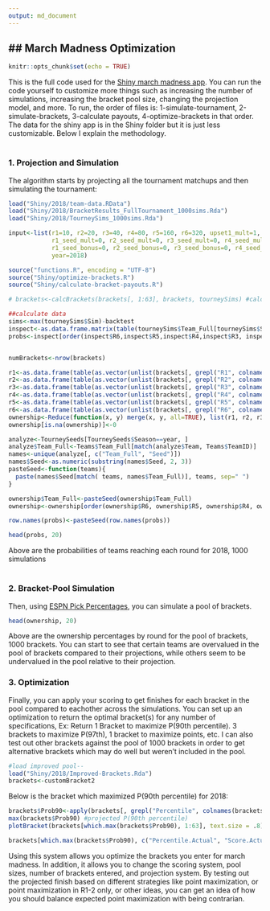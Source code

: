 ```yaml
---
output: md_document
---
```


## March Madness Optimization
---

```r
knitr::opts_chunk$set(echo = TRUE)
```

This is the full code used for the [Shiny march madness app](https://bracketmath.shinyapps.io/ncaa/). You can run the code yourself to customize more things such as increasing the number of simulations, increasing the bracket pool size, changing the projection model, and more. To run, the order of files is: 1-simulate-tournament, 2-simulate-brackets, 3-calculate payouts, 4-optimize-brackets in that order. The data for the shiny app is in the Shiny folder but it is just less customizable. Below I explain the methodology. <br /> <br />

### 1. Projection and Simulation
The algorithm starts by projecting all the tournament matchups and then simulating the tournament:

```r
load("Shiny/2018/team-data.RData")
load("Shiny/2018/BracketResults_FullTournament_1000sims.Rda")
load("Shiny/2018/TourneySims_1000sims.Rda")

input<-list(r1=10, r2=20, r3=40, r4=80, r5=160, r6=320, upset1_mult=1, upset2_mult=1, upset3_mult=1,
            r1_seed_mult=0, r2_seed_mult=0, r3_seed_mult=0, r4_seed_mult=0, r5_seed_mult=0, r6_seed_mult=0,
            r1_seed_bonus=0, r2_seed_bonus=0, r3_seed_bonus=0, r4_seed_bonus=0, r5_seed_bonus=0, r6_seed_bonus=0,
            year=2018)

source("functions.R", encoding = "UTF-8")
source("Shiny/optimize-brackets.R")
source("Shiny/calculate-bracket-payouts.R")

# brackets<-calcBrackets(brackets[, 1:63], brackets, tourneySims) #calculate bracketpayouts/percentiles

##calculate data
sims<-max(tourneySims$Sim)-backtest
inspect<-as.data.frame.matrix(table(tourneySims$Team_Full[tourneySims$Sim<=sims], tourneySims$Round[tourneySims$Sim<=sims])/sims) 
probs<-inspect[order(inspect$R6,inspect$R5,inspect$R4,inspect$R3, inspect$R2,  decreasing = T), ]


numBrackets<-nrow(brackets)

r1<-as.data.frame(table(as.vector(unlist(brackets[, grepl("R1", colnames(brackets))])))/numBrackets);colnames(r1)<-c("Team_Full", "R1")
r2<-as.data.frame(table(as.vector(unlist(brackets[, grepl("R2", colnames(brackets))])))/numBrackets);colnames(r2)<-c("Team_Full", "R2")
r3<-as.data.frame(table(as.vector(unlist(brackets[, grepl("R3", colnames(brackets))])))/numBrackets);colnames(r3)<-c("Team_Full", "R3")
r4<-as.data.frame(table(as.vector(unlist(brackets[, grepl("R4", colnames(brackets))])))/numBrackets);colnames(r4)<-c("Team_Full", "R4")
r5<-as.data.frame(table(as.vector(unlist(brackets[, grepl("R5", colnames(brackets))])))/numBrackets);colnames(r5)<-c("Team_Full", "R5")
r6<-as.data.frame(table(as.vector(unlist(brackets[, grepl("R6", colnames(brackets))])))/numBrackets);colnames(r6)<-c("Team_Full", "R6")
ownership<-Reduce(function(x, y) merge(x, y, all=TRUE), list(r1, r2, r3, r4, r5, r6))
ownership[is.na(ownership)]<-0

analyze<-TourneySeeds[TourneySeeds$Season==year, ]
analyze$Team_Full<-Teams$Team_Full[match(analyze$Team, Teams$TeamID)]
names<-unique(analyze[, c("Team_Full", "Seed")])
names$Seed<-as.numeric(substring(names$Seed, 2, 3))
pasteSeed<-function(teams){
  paste(names$Seed[match( teams, names$Team_Full)], teams, sep=" ")
}

ownership$Team_Full<-pasteSeed(ownership$Team_Full)
ownership<-ownership[order(ownership$R6, ownership$R5, ownership$R4, ownership$R3, ownership$R2, ownership$R1, decreasing = T), ]

row.names(probs)<-pasteSeed(row.names(probs))

```

```r
head(probs, 20)

```

Above are the probabilities of teams reaching each round for 2018, 1000 simulations <br /> <br />


### 2. Bracket-Pool Simulation
Then, using [ESPN Pick Percentages](http://games.espn.com/tournament-challenge-bracket/2018/en/whopickedwhom), you can simulate a pool of brackets.



```r
head(ownership, 20)

```

Above are the ownership percentages by round for the pool of brackets, 1000 brackets. You can start to see that certain teams are overvalued in the pool of brackets compared to their projections, while others seem to be undervalued in the pool relative to their projection.


### 3. Optimization
Finally, you can apply your scoring to get finishes for each bracket in the pool compared to eachother across the simulations. You can set up an optimization to return the optimal bracket(s) for any number of specifications, Ex: Return 1 Bracket to maximize P(90th percentile). 3 brackets to maximize P(97th), 1 bracket to maximize points, etc. I can also test out other brackets against the pool of 1000 brackets in order to get alternative brackets which may do well but weren't included in the pool.

```r
#load improved pool--
load("Shiny/2018/Improved-Brackets.Rda")
brackets<-customBracket2

```

Below is the bracket which maximized P(90th percentile) for 2018:


```r
brackets$Prob90<-apply(brackets[, grepl("Percentile", colnames(brackets)) & !grepl("Actual", colnames(brackets))], 1, function(x) sum(x>=.90)/sims)
max(brackets$Prob90) #projected P(90th percentile)
plotBracket(brackets[which.max(brackets$Prob90), 1:63], text.size = .8)

```


```r
brackets[which.max(brackets$Prob90), c("Percentile.Actual", "Score.Actual")]

```

Using this system allows you optimize the brackets you enter for march madness. In addition, it allows you to change the scoring system, pool sizes, number of brackets entered, and projection system. By testing out the projected finish based on different strategies like point maximization, or point maximization in R1-2 only, or other ideas, you can get an idea of how you should balance expected point maximization with being contrarian.




